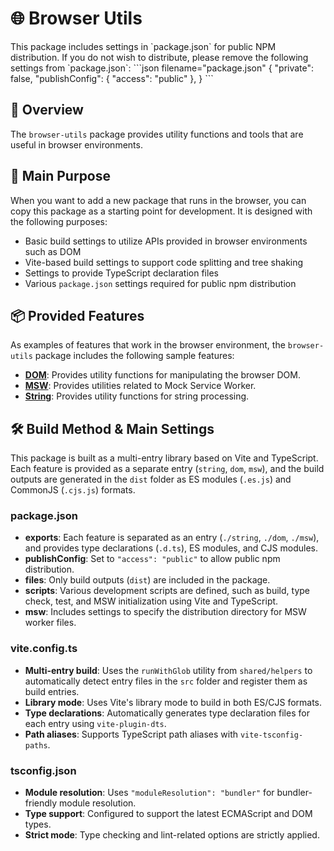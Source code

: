 
# 🌐 Browser Utils

<Callout type="info">
  This package includes settings in `package.json` for public NPM distribution.
  If you do not wish to distribute, please remove the following settings from `package.json`:
  ```json filename="package.json"
  {
    "private": false,
    "publishConfig": {
      "access": "public"
    },
  }
  ```
</Callout>

## 📖 Overview

The `browser-utils` package provides utility functions and tools that are useful in browser environments.

## 🎯 Main Purpose

When you want to add a new package that runs in the browser, you can copy this package as a starting point for development.
It is designed with the following purposes:

- Basic build settings to utilize APIs provided in browser environments such as DOM
- Vite-based build settings to support code splitting and tree shaking
- Settings to provide TypeScript declaration files
- Various `package.json` settings required for public npm distribution

## 📦 Provided Features

As examples of features that work in the browser environment, the `browser-utils` package includes the following sample features:

- **[DOM](src/dom)**: Provides utility functions for manipulating the browser DOM.
- **[MSW](src/msw)**: Provides utilities related to Mock Service Worker.
- **[String](src/string)**: Provides utility functions for string processing.

## 🛠️ Build Method & Main Settings

This package is built as a multi-entry library based on Vite and TypeScript.  
Each feature is provided as a separate entry (`string`, `dom`, `msw`), and the build outputs are generated in the `dist` folder as ES modules (`.es.js`) and CommonJS (`.cjs.js`) formats.

### package.json

- **exports**: Each feature is separated as an entry (`./string`, `./dom`, `./msw`), and provides type declarations (`.d.ts`), ES modules, and CJS modules.
- **publishConfig**: Set to `"access": "public"` to allow public npm distribution.
- **files**: Only build outputs (`dist`) are included in the package.
- **scripts**: Various development scripts are defined, such as build, type check, test, and MSW initialization using Vite and TypeScript.
- **msw**: Includes settings to specify the distribution directory for MSW worker files.

### vite.config.ts

- **Multi-entry build**: Uses the `runWithGlob` utility from `shared/helpers` to automatically detect entry files in the `src` folder and register them as build entries.
- **Library mode**: Uses Vite's library mode to build in both ES/CJS formats.
- **Type declarations**: Automatically generates type declaration files for each entry using `vite-plugin-dts`.
- **Path aliases**: Supports TypeScript path aliases with `vite-tsconfig-paths`.

### tsconfig.json

- **Module resolution**: Uses `"moduleResolution": "bundler"` for bundler-friendly module resolution.
- **Type support**: Configured to support the latest ECMAScript and DOM types.
- **Strict mode**: Type checking and lint-related options are strictly applied.


